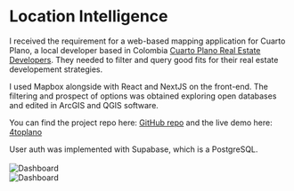 
# Location Intelligence

I received the requirement for a web-based mapping application for Cuarto Plano, a local developer based in Colombia [Cuarto Plano Real Estate Developers](https://www.cuartoplano.com/).
They needed to filter and query good fits for their real estate developement strategies.

I used Mapbox alongside with React and NextJS on the front-end. The filtering and prospect of options was obtained exploring open databases and edited in ArcGIS and QGIS software.

You can find the project repo here: [GitHub repo](https://github.com/andriusmv/4toplano) and the live demo here: [4toplano](https://4toplano.vercel.app/)

User auth was implemented with Supabase, which is a PostgreSQL.
<br />
<br />
![Dashboard](../../public/Location.png)
<br />
![Dashboard](../../public/controls.png)
